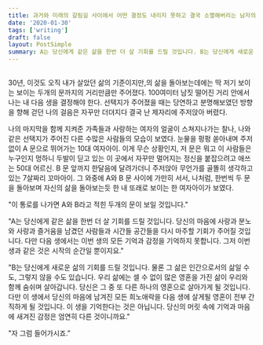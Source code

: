 ```yaml
---
title: 과거와 미래의 갈림길 사이에서 어떤 결정도 내리지 못하고 결국 소멸해버리는 남자의 이야기
date: '2020-01-30'
tags: ['writing']
draft: false
layout: PostSimple
summary: A는 당신에게 같은 삶을 한번 더 살 기회를 드릴 것입니다. B는 당신에게 새로운 삶의 기회를 드릴 것입니다.
---
```


##

30년, 이것도 오직 내가 살았던 삶의 기준이지만,의 삶을 돌아보는데에는 딱 저기 보이는 보이는 두개의 문까지의 거리만큼만 주어졌다. 100여미터 남짓 떨어진 거리 안에서 나는 내 다음 생을 결정해야 한다. 선택지가 주어졌을 때는 당연하고 분명해보였던 방향을 향해 걷던 나의 걸음은 자꾸만 더뎌지다 결국 난 제자리에 주저앉아 버렸다.

나의 마지막을 함께 지켜준 가족들과 사랑하는 여자의 얼굴이 스쳐지나가는 찰나, 나와 같은 선택지가 주어진 다른 수많은 사람들의 모습이 보였다. 눈물을 펑펑 쏟아내며 주저없이 A 문으로 뛰어가는 10대 여자아이. 이게 무슨 상황인지, 저 문은 뭐고 이 사람들은 누구인지 멍하니 두발이 딛고 있는 이 곳에서 자꾸만 멀어지는 정신을 붙잡으려고 애쓰는 50대 어르신. B 문 앞까지 한달음에 달려가더니 주저앉아 무언가를 골똘히 생각하고있는 7살짜리 꼬마아이. 그 와중에 A와 B 문 사이에 가만히 서서, 나처럼, 한번씩 두 문을 돌아보며 자신의 삶을 돌아보는듯 한 내 또래로 보이는 한 여자아이가 보였다.

"이 통로를 나가면 A와 B라고 적힌 두개의 문이 보일 것입니다."

"A는 당신에게 같은 삶을 한번 더 살 기회를 드릴 것입니다. 당신의 마음에 사랑과 분노와 사랑과 즐거움을 남겼던 사람들과 시간들 공간들을 다시 마주할 기회가 주어질 것입니다. 다만 다음 생에서는 이번 생의 모든 기억과 감정을 기억하지 못합니다. 그저 이번 생과 같은 것은 시작의 순간일 뿐이지요."

"B는 당신에게 새로운 삶의 기회를 드릴 것입니다. 물론 그 삶은 인간으로서의 삶일 수도, 그렇지 않을 수도 있습니다. 우리 삶에는 셀 수 없이 많은 영혼을 가진 삶이 우리와 함께 숨쉬며 살아갑니다. 당신은 그 중 또 다른 하나의 영혼으로 살아가게 될 것입니다. 다만 이 생에서 당신의 마음에 남겨진 모든 희노애락을 다음 생에 살게될 영혼이 전부 간직하게 될 것입니다. 이 생을 기억한다는 것은 아닙니다. 당신의 머릿 속에 기억과 마음에 새겨진 감정은 엄연히 다른 것이니까요."

"자 그럼 들어가시죠."
